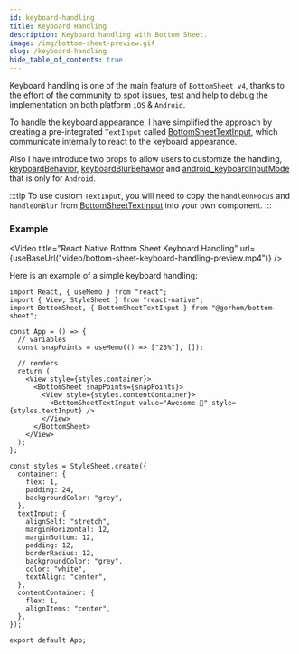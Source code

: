 ```yaml
---
id: keyboard-handling
title: Keyboard Handling
description: Keyboard handling with Bottom Sheet.
image: /img/bottom-sheet-preview.gif
slug: /keyboard-handling
hide_table_of_contents: true
---
```


Keyboard handling is one of the main feature of `BottomSheet v4`, thanks to the effort of the community to spot issues, test and help to debug the implementation on both platform `iOS` & `Android`.

To handle the keyboard appearance, I have simplified the approach by creating a pre-integrated `TextInput` called [BottomSheetTextInput](./components/bottomsheettextinput), which communicate internally to react to the keyboard appearance.

Also I have introduce two props to allow users to customize the handling, [keyboardBehavior](./props#keyboardbehavior), [keyboardBlurBehavior](./props#keyboardblurbehavior) and [android_keyboardInputMode](./props#android_keyboardinputmode) that is only for `Android`.

:::tip
To use custom `TextInput`, you will need to copy the `handleOnFocus` and `handleOnBlur` from [BottomSheetTextInput](https://github.com/gorhom/react-native-bottom-sheet/blob/master/src/components/bottomSheetTextInput/BottomSheetTextInput.tsx) into your own component.
:::

### Example


<Video
  title="React Native Bottom Sheet Keyboard Handling"
  url={useBaseUrl("video/bottom-sheet-keyboard-handling-preview.mp4")}
/>

Here is an example of a simple keyboard handling:

```tsx
import React, { useMemo } from "react";
import { View, StyleSheet } from "react-native";
import BottomSheet, { BottomSheetTextInput } from "@gorhom/bottom-sheet";

const App = () => {
  // variables
  const snapPoints = useMemo(() => ["25%"], []);

  // renders
  return (
    <View style={styles.container}>
      <BottomSheet snapPoints={snapPoints}>
        <View style={styles.contentContainer}>
          <BottomSheetTextInput value="Awesome 🎉" style={styles.textInput} />
        </View>
      </BottomSheet>
    </View>
  );
};

const styles = StyleSheet.create({
  container: {
    flex: 1,
    padding: 24,
    backgroundColor: "grey",
  },
  textInput: {
    alignSelf: "stretch",
    marginHorizontal: 12,
    marginBottom: 12,
    padding: 12,
    borderRadius: 12,
    backgroundColor: "grey",
    color: "white",
    textAlign: "center",
  },
  contentContainer: {
    flex: 1,
    alignItems: "center",
  },
});

export default App;
```
